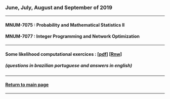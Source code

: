 ### June, July, August and September of 2019

***

<h4>MNUM-7075 : Probability and Mathematical Statistics II</h4>

<h4>MNUM-7077 : Integer Programming and Network Optimization</h4>

***

<h4>Some likelihood computational exercices :
    [[pdf](http://mynameislaure.github.io/current/likelihood.pdf)]
    [[Rnw](http://mynameislaure.github.io/current/likelihood.Rnw)]
</h4>
<h5>(questions in *brazilian portuguese* and answers in *english*)</h5>

***

<h4>[Return to main page](http://mynameislaure.github.io)</h4>

***